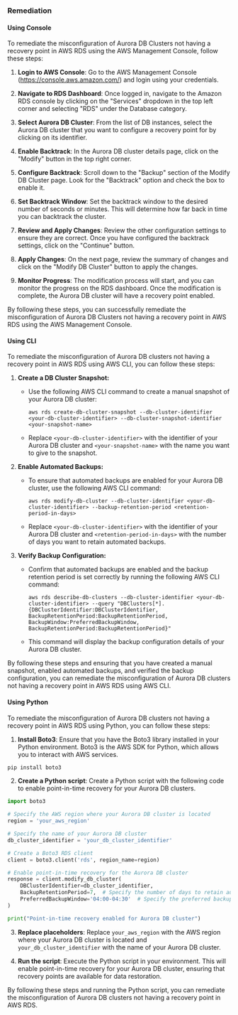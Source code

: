 ### Remediation

#### Using Console

To remediate the misconfiguration of Aurora DB Clusters not having a recovery point in AWS RDS using the AWS Management Console, follow these steps:

1. **Login to AWS Console**: Go to the AWS Management Console (https://console.aws.amazon.com/) and login using your credentials.

2. **Navigate to RDS Dashboard**: Once logged in, navigate to the Amazon RDS console by clicking on the "Services" dropdown in the top left corner and selecting "RDS" under the Database category.

3. **Select Aurora DB Cluster**: From the list of DB instances, select the Aurora DB cluster that you want to configure a recovery point for by clicking on its identifier.

4. **Enable Backtrack**: In the Aurora DB cluster details page, click on the "Modify" button in the top right corner.

5. **Configure Backtrack**: Scroll down to the "Backup" section of the Modify DB Cluster page. Look for the "Backtrack" option and check the box to enable it.

6. **Set Backtrack Window**: Set the backtrack window to the desired number of seconds or minutes. This will determine how far back in time you can backtrack the cluster.

7. **Review and Apply Changes**: Review the other configuration settings to ensure they are correct. Once you have configured the backtrack settings, click on the "Continue" button.

8. **Apply Changes**: On the next page, review the summary of changes and click on the "Modify DB Cluster" button to apply the changes.

9. **Monitor Progress**: The modification process will start, and you can monitor the progress on the RDS dashboard. Once the modification is complete, the Aurora DB cluster will have a recovery point enabled.

By following these steps, you can successfully remediate the misconfiguration of Aurora DB Clusters not having a recovery point in AWS RDS using the AWS Management Console.

#### Using CLI

To remediate the misconfiguration of Aurora DB clusters not having a recovery point in AWS RDS using AWS CLI, you can follow these steps:

1. **Create a DB Cluster Snapshot:**
   - Use the following AWS CLI command to create a manual snapshot of your Aurora DB cluster:
     ```
     aws rds create-db-cluster-snapshot --db-cluster-identifier <your-db-cluster-identifier> --db-cluster-snapshot-identifier <your-snapshot-name>
     ```
   - Replace `<your-db-cluster-identifier>` with the identifier of your Aurora DB cluster and `<your-snapshot-name>` with the name you want to give to the snapshot.

2. **Enable Automated Backups:**
   - To ensure that automated backups are enabled for your Aurora DB cluster, use the following AWS CLI command:
     ```
     aws rds modify-db-cluster --db-cluster-identifier <your-db-cluster-identifier> --backup-retention-period <retention-period-in-days>
     ```
   - Replace `<your-db-cluster-identifier>` with the identifier of your Aurora DB cluster and `<retention-period-in-days>` with the number of days you want to retain automated backups.

3. **Verify Backup Configuration:**
   - Confirm that automated backups are enabled and the backup retention period is set correctly by running the following AWS CLI command:
     ```
     aws rds describe-db-clusters --db-cluster-identifier <your-db-cluster-identifier> --query "DBClusters[*].{DBClusterIdentifier:DBClusterIdentifier, BackupRetentionPeriod:BackupRetentionPeriod, BackupWindow:PreferredBackupWindow, BackupRetentionPeriod:BackupRetentionPeriod}"
     ```
   - This command will display the backup configuration details of your Aurora DB cluster.

By following these steps and ensuring that you have created a manual snapshot, enabled automated backups, and verified the backup configuration, you can remediate the misconfiguration of Aurora DB clusters not having a recovery point in AWS RDS using AWS CLI.

#### Using Python

To remediate the misconfiguration of Aurora DB clusters not having a recovery point in AWS RDS using Python, you can follow these steps:

1. **Install Boto3**: Ensure that you have the Boto3 library installed in your Python environment. Boto3 is the AWS SDK for Python, which allows you to interact with AWS services.

```bash
pip install boto3
```

2. **Create a Python script**: Create a Python script with the following code to enable point-in-time recovery for your Aurora DB clusters.

```python
import boto3

# Specify the AWS region where your Aurora DB cluster is located
region = 'your_aws_region'

# Specify the name of your Aurora DB cluster
db_cluster_identifier = 'your_db_cluster_identifier'

# Create a Boto3 RDS client
client = boto3.client('rds', region_name=region)

# Enable point-in-time recovery for the Aurora DB cluster
response = client.modify_db_cluster(
    DBClusterIdentifier=db_cluster_identifier,
    BackupRetentionPeriod=7,  # Specify the number of days to retain automated backups
    PreferredBackupWindow='04:00-04:30'  # Specify the preferred backup window
)

print("Point-in-time recovery enabled for Aurora DB cluster")
```

3. **Replace placeholders**: Replace `your_aws_region` with the AWS region where your Aurora DB cluster is located and `your_db_cluster_identifier` with the name of your Aurora DB cluster.

4. **Run the script**: Execute the Python script in your environment. This will enable point-in-time recovery for your Aurora DB cluster, ensuring that recovery points are available for data restoration.

By following these steps and running the Python script, you can remediate the misconfiguration of Aurora DB clusters not having a recovery point in AWS RDS.

